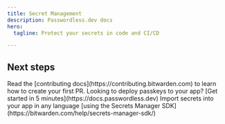 ```yaml
---
title: Secret Management
description: Passwordless.dev docs
hero:
  tagline: Protect your secrets in code and CI/CD 

---
```



## Next steps

<CardGrid>
	<Card title="Contribute to Bitwarden" icon="pencil">
		Read the [contributing docs](https://contributing.bitwarden.com) to learn how to create your first PR.  
	</Card>
	<Card title="Use the Passwordless.dev API" icon="add-document">
		Looking to deploy passkeys to your app? [Get started in 5 minutes](https://docs.passwordless.dev)
	</Card>
	<Card title="Use the Secrets Manager SDK" icon="setting">
		Import secrets into your app in any language [using the Secrets Manager SDK](https://bitwarden.com/help/secrets-manager-sdk/)
	</Card>

</CardGrid>
